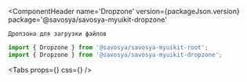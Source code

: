 
<Meta title='Components/Dropzone' component={Dropzone} id='Dropzone'/>

<ComponentHeader
    name='Dropzone'
    version={packageJson.version}
    package='@savosya/savosya-myuikit-dropzone'
>
    Дропзона для загрузки файлов
</ComponentHeader>

```jsx
import { Dropzone } from '@savosya/savosya-myuikit-root';
import { Dropzone } from '@savosya/savosya-myuikit-dropzone';
```

<Canvas of={DropzoneStories.Sandbox} meta={DropzoneStories}/>

<Tabs
    props={<ArgsTable of={Dropzone}/>}
    css={<CSS/>}
/>
